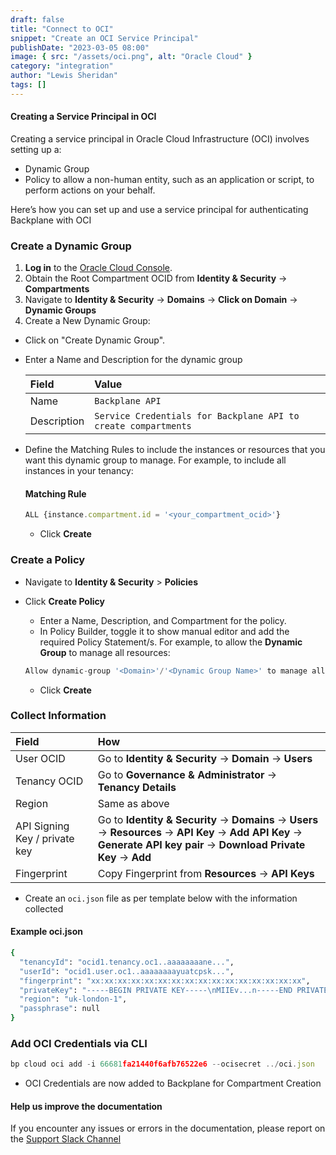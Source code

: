 ```yaml
---
draft: false
title: "Connect to OCI"
snippet: "Create an OCI Service Principal"
publishDate: "2023-03-05 08:00"
image: { src: "/assets/oci.png", alt: "Oracle Cloud" }
category: "integration"
author: "Lewis Sheridan"
tags: []
---
```


#### Creating a Service Principal in OCI

Creating a service principal in Oracle Cloud Infrastructure (OCI) involves setting up a:

- Dynamic Group
- Policy to allow a non-human entity, such as an application or script, to perform actions on your behalf.

Here’s how you can set up and use a service principal for authenticating Backplane with OCI

### Create a Dynamic Group

1. **Log in** to the [Oracle Cloud Console](https://cloud.oracle.com).
2. Obtain the Root Compartment OCID from **Identity & Security** -> **Compartments**
3. Navigate to **Identity & Security** -> **Domains** -> **Click on Domain** -> **Dynamic Groups**
4. Create a New Dynamic Group:

- Click on "Create Dynamic Group".
- Enter a Name and Description for the dynamic group

  | Field       | Value                                                          |
  | :---------- | :------------------------------------------------------------- |
  | Name        | `Backplane API`                                                |
  | Description | `Service Credentials for Backplane API to create compartments` |

- Define the Matching Rules to include the instances or resources that you want this dynamic group to manage. For example, to include all instances in your tenancy:

  #### Matching Rule

  ```js
  ALL {instance.compartment.id = '<your_compartment_ocid>'}
  ```

  - Click **Create**

### Create a Policy

- Navigate to **Identity & Security** > **Policies**

- Click **Create Policy**

  - Enter a Name, Description, and Compartment for the policy.
  - In Policy Builder, toggle it to show manual editor and add the required Policy Statement/s. For example, to allow the **Dynamic Group** to manage all resources:

  ```js
  Allow dynamic-group '<Domain>'/'<Dynamic Group Name>' to manage all-resources in tenancy
  ```

  - Click **Create**

### Collect Information

| Field                         | How                                                                                                                                                                              |
| :---------------------------- | :------------------------------------------------------------------------------------------------------------------------------------------------------------------------------- |
| User OCID                     | Go to **Identity & Security** -> **Domain** -> **Users**                                                                                                                         |
| Tenancy OCID                  | Go to **Governance & Administrator** -> **Tenancy Details**                                                                                                                      |
| Region                        | Same as above                                                                                                                                                                    |
| API Signing Key / private key | Go to **Identity & Security** -> **Domains** -> **Users** -> **Resources** -> **API Key** -> **Add API Key** -> **Generate API key pair** -> **Download Private Key** -> **Add** |
| Fingerprint                   | Copy Fingerprint from **Resources** -> **API Keys**                                                                                                                              |

- Create an `oci.json` file as per template below with the information collected

#### Example oci.json

```bash
{
  "tenancyId": "ocid1.tenancy.oc1..aaaaaaaane...",
  "userId": "ocid1.user.oc1..aaaaaaaayuatcpsk...",
  "fingerprint": "xx:xx:xx:xx:xx:xx:xx:xx:xx:xx:xx:xx:xx:xx:xx:xx",
  "privateKey": "-----BEGIN PRIVATE KEY-----\nMIIEv...n-----END PRIVATE KEY-----\n",
  "region": "uk-london-1",
  "passphrase": null
}
```

### Add OCI Credentials via CLI

```js
bp cloud oci add -i 66681fa21440f6afb76522e6 --ocisecret ../oci.json
```

- OCI Credentials are now added to Backplane for Compartment Creation

#### Help us improve the documentation

If you encounter any issues or errors in the documentation, please report on the [Support Slack Channel](https://backplane-dev.slack.com/)
